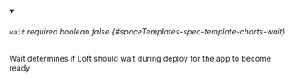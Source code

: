 
<details className="config-field" data-expandable="false" open>
<summary>

###### `wait` <span className="config-field-required" data-required="false">required</span> <span className="config-field-type">boolean</span> <span className="config-field-default">false</span> <span className="config-field-enum"></span> {#spaceTemplates-spec-template-charts-wait}

Wait determines if Loft should wait during deploy for the app to become ready

</summary>



</details>

